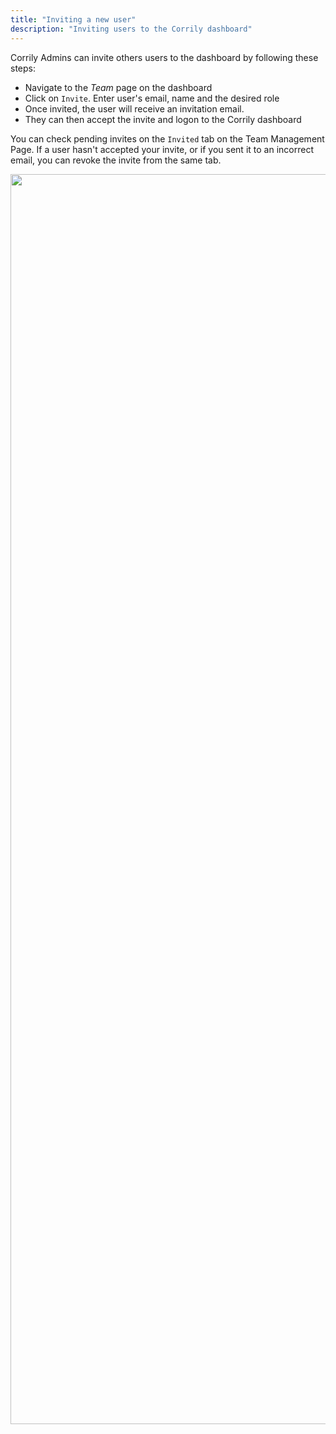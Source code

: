 ```yaml
---
title: "Inviting a new user"
description: "Inviting users to the Corrily dashboard"
---
```


Corrily Admins can invite others users to the dashboard by following these steps:


* Navigate to the *Team* page on the dashboard
* Click on `Invite`. Enter user's email, name and the desired role
* Once invited, the user will receive an invitation email.
* They can then accept the invite and logon to the Corrily dashboard

You can check pending invites on the `Invited` tab on the Team Management Page. If a user hasn't accepted your invite, or
if you sent it to an incorrect email, you can revoke the invite from the same tab.

<img src="../img/Invite_user.png" width ="2000" />